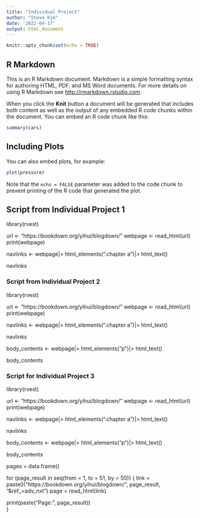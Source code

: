 ```yaml
---
title: "Individual Project"
author: "Steve Kim"
date: '2022-04-17'
output: html_document
---
```


```r
knitr::opts_chunk$set(echo = TRUE)
```

## R Markdown

This is an R Markdown document. Markdown is a simple formatting syntax for authoring HTML, PDF, and MS Word documents. For more details on using R Markdown see <http://rmarkdown.rstudio.com>.

When you click the **Knit** button a document will be generated that includes both content as well as the output of any embedded R code chunks within the document. You can embed an R code chunk like this:

```r
summary(cars)
```

## Including Plots

You can also embed plots, for example:

```r
plot(pressure)
```

Note that the `echo = FALSE` parameter was added to the code chunk to prevent printing of the R code that generated the plot.

## Script from Individual Project 1

library(rvest)

url <- "https://bookdown.org/yihui/blogdown/"
webpage <- read_html(url)
print(webpage)

navlinks <- webpage|>
  html_elements(".chapter a")|>
  html_text()

navlinks


### Script from Individual Project 2

library(rvest)

url <- "https://bookdown.org/yihui/blogdown/"
webpage <- read_html(url)
print(webpage)

navlinks <- webpage|>
  html_elements(".chapter a")|>
  html_text()

navlinks

body_contents <- webpage|>
  html_elements("p")|>
  html_text()

body_contents

### Script for Individual Project 3

library(rvest)

url <- "https://bookdown.org/yihui/blogdown/"
webpage <- read_html(url)
print(webpage)

navlinks <- webpage|>
  html_elements(".chapter a")|>
  html_text()

navlinks

body_contents <- webpage|>
  html_elements("p")|>
  html_text()

body_contents

pages = data.frame()

for (page_result in seq(from = 1, to = 51, by = 50)) {
  link = paste0("https://bookdown.org/yihui/blogdown/", 
                page_result, "&ref_=adv_nxt")
  page = read_html(link)
  
  print(paste("Page:", page_result))  
}
